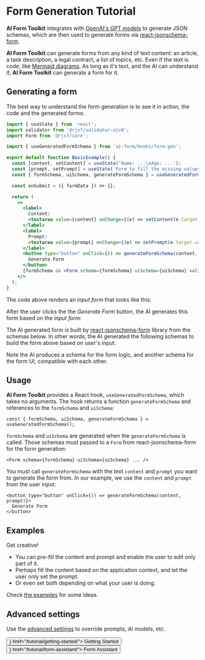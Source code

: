 
# Form Generation Tutorial

**AI Form Toolkit** integrates with [OpenAI's GPT models](https://platform.openai.com/docs/guides/text-generation)
to generate JSON schemas, which are then used to generate forms via [react-jsonschema-form](https://rjsf-team.github.io/react-jsonschema-form/docs/).

**AI Form Toolkit** can generate forms from any kind of text content: an article, a task description, a legal contract, a list of topics, etc.
Even if the text is code, like [Mermaid diagrams](https://mermaid.js.org/).
As long as it's text, and the AI can understand it, **AI Form Toolkit** can generate a form for it.

## Generating a form

The best way to understand the form generation is to see it in action, the code and the generated forms:

```jsx {12-16,31-36}
import { useState } from 'react';
import validator from '@rjsf/validator-ajv8';
import Form from '@rjsf/core';

import { useGeneratedFormSchema } from 'ai-form/hooks/form-gen';

export default function BasicExample() {
  const [content, setContent] = useState('Name: ...\nAge: ...');
  const [prompt, setPrompt] = useState('Form to fill the missing values');
  const { formSchema, uiSchema, generateFormSchema } = useGeneratedFormSchema();

  const onSubmit = ({ formData }) => {};

  return (
    <>
      <label>
        Content:
        <textarea value={content} onChange={(e) => setContent(e.target.value)} />
      </label>
      <label>
        Prompt:
        <textarea value={prompt} onChange={(e) => setPrompt(e.target.value)} />
      </label>
      <button type="button" onClick={() => generateFormSchema(content, prompt)}>
        Generate Form
      </button>
      {formSchema && <Form schema={formSchema} uiSchema={uiSchema} validator={validator} onSubmit={onSubmit} />}
    </>
  );
}
```

The code above renders an _input form_ that looks like this:

<BasicInputForm />

After the user clicks the the _Generate Form_ button, the AI generates this form based on the _input form_:

<BasicGeneratedForm />

The AI generated form is built by [react-jsonschema-form](https://rjsf-team.github.io/react-jsonschema-form/docs/) library
from the schemas below. In other words, the AI generated the following schemas to build the form above based on user's input:

<BasicGeneratedSchemas />

Note the AI produces a schema for the form logic, and another schema for the form UI, compatible with each other.

## Usage

**AI Form Toolkit** provides a React hook, `useGeneratedFormSchema`, which takes no arguments.
The hook returns a function `generateFormSchema` and references to the `formSchema` and `uiSchema`:

```tsx
const { formSchema, uiSchema, generateFormSchema } = useGeneratedFormSchema();
```

`formSchema` and `uiSchema` are generated when the `generateFormSchema` is called.
Those schemas must passed to a `Form` from react-jsonschema-form for the form generation:

```tsx
<Form schema={formSchema} uiSchema={uiSchema} ... />
```

You must call `generateFormSchema` with the text `content` and `prompt` you want to generate the form from.
In our example, we use the `content` and `prompt` from the user input:

```tsx
<button type="button" onClick={() => generateFormSchema(content, prompt)}>
  Generate Form
</button>
```

## Examples

Get creative!

- You can pre-fill the content and prompt and enable the user to edit only part of it.
- Perhaps fill the content based on the application context, and let the user only set the prompt.
- Or even set both depending on what your user is doing.

Check [the examples](/examples/#form-generation-examples) for some ideas.

## Advanced settings

Use the [advanced settings](/reference/settings/) to override prompts, AI models, etc.

<Stack direction="row" justifyContent="space-between" alignItems="center" spacing={2}>
  <Button variant="outlined" startIcon={<KeyboardDoubleArrowLeftOutlinedIcon />} href="/tutorial/getting-started/">
    <span>Getting Started</span>
  </Button>
  <Button variant="outlined" endIcon={<KeyboardDoubleArrowRightOutlinedIcon />} href="/tutorial/form-assistant/">
    <span>Form Assistant</span>
  </Button>
</Stack>
